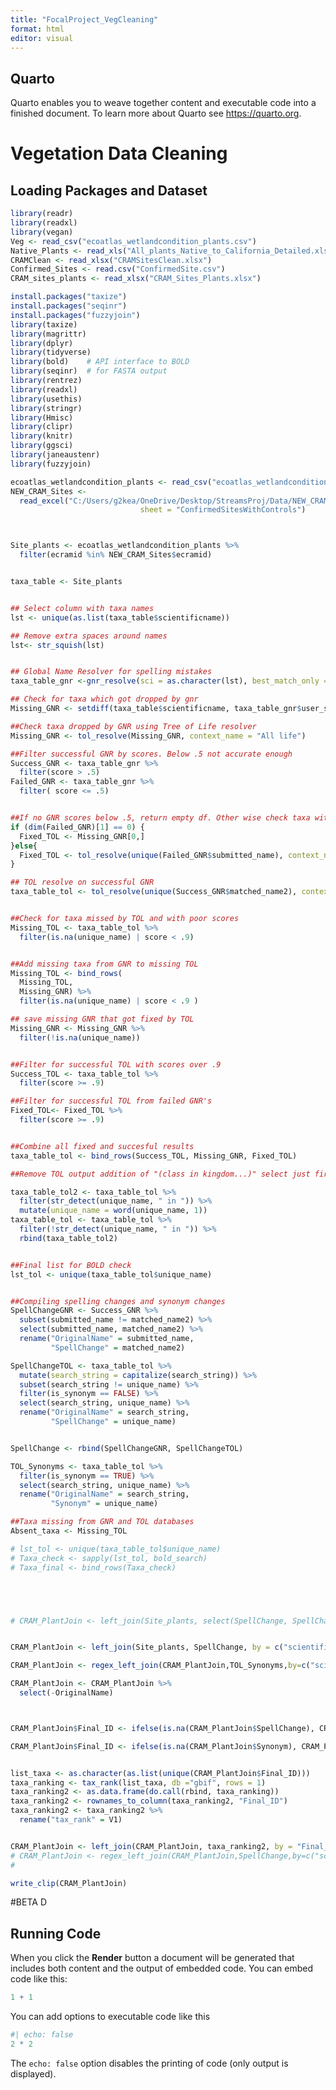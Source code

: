 ```yaml
---
title: "FocalProject_VegCleaning"
format: html
editor: visual
---
```


## Quarto

Quarto enables you to weave together content and executable code into a finished document. To learn more about Quarto see <https://quarto.org>.

# Vegetation Data Cleaning

## Loading Packages and Dataset

```r
library(readr)
library(readxl)
library(vegan)
Veg <- read_csv("ecoatlas_wetlandcondition_plants.csv")
Native_Plants <- read_xls("All_plants_Native_to_California_Detailed.xls")
CRAMClean <- read_xlsx("CRAMSitesClean.xlsx")
Confirmed_Sites <- read.csv("ConfirmedSite.csv")
CRAM_sites_plants <- read_xlsx("CRAM_Sites_Plants.xlsx")
```

```r
install.packages("taxize")
install.packages("seqinr")
install.packages("fuzzyjoin")
library(taxize)
library(magrittr)
library(dplyr)
library(tidyverse)
library(bold)    # API interface to BOLD
library(seqinr)  # for FASTA output
library(rentrez)
library(readxl)
library(usethis)
library(stringr)
library(Hmisc) 
library(clipr)
library(knitr)
library(ggsci)
library(janeaustenr)
library(fuzzyjoin)
```

```r
ecoatlas_wetlandcondition_plants <- read_csv("ecoatlas_wetlandcondition_plants.csv")
NEW_CRAM_Sites <- 
  read_excel("C:/Users/g2kea/OneDrive/Desktop/StreamsProj/Data/NEW_CRAM_Sites4.xlsx", 
                             sheet = "ConfirmedSitesWithControls")



Site_plants <- ecoatlas_wetlandcondition_plants %>% 
  filter(ecramid %in% NEW_CRAM_Sites$ecramid)


taxa_table <- Site_plants


## Select column with taxa names  
lst <- unique(as.list(taxa_table$scientificname))

## Remove extra spaces around names 
lst<- str_squish(lst)


## Global Name Resolver for spelling mistakes 
taxa_table_gnr <-gnr_resolve(sci = as.character(lst), best_match_only = T, with_canonical_ranks=T)

## Check for taxa which got dropped by gnr 
Missing_GNR <- setdiff(taxa_table$scientificname, taxa_table_gnr$user_supplied_name)

##Check taxa dropped by GNR using Tree of Life resolver 
Missing_GNR <- tol_resolve(Missing_GNR, context_name = "All life")

##Filter successful GNR by scores. Below .5 not accurate enough  
Success_GNR <- taxa_table_gnr %>% 
  filter(score > .5)
Failed_GNR <- taxa_table_gnr %>% 
  filter( score <= .5) 


##If no GNR scores below .5, return empty df. Other wise check taxa with TOL resolver
if (dim(Failed_GNR)[1] == 0) {
  Fixed_TOL <- Missing_GNR[0,]
}else{
  Fixed_TOL <- tol_resolve(unique(Failed_GNR$submitted_name), context_name = "All life")
}

## TOL resolve on successful GNR  
taxa_table_tol <- tol_resolve(unique(Success_GNR$matched_name2), context_name = "All life")


##Check for taxa missed by TOL and with poor scores  
Missing_TOL <- taxa_table_tol %>%
  filter(is.na(unique_name) | score < .9)


##Add missing taxa from GNR to missing TOL 
Missing_TOL <- bind_rows(
  Missing_TOL,
  Missing_GNR) %>% 
  filter(is.na(unique_name) | score < .9 )

## save missing GNR that got fixed by TOL 
Missing_GNR <- Missing_GNR %>% 
  filter(!is.na(unique_name))


##Filter for successful TOL with scores over .9 
Success_TOL <- taxa_table_tol %>% 
  filter(score >= .9)

##Filter for successful TOL from failed GNR's 
Fixed_TOL<- Fixed_TOL %>% 
  filter(score >= .9)


##Combine all fixed and succesful results 
taxa_table_tol <- bind_rows(Success_TOL, Missing_GNR, Fixed_TOL)

##Remove TOL output addition of "(class in kingdom...)" select just first word which is correct taxa 

taxa_table_tol2 <- taxa_table_tol %>%
  filter(str_detect(unique_name, " in ")) %>% 
  mutate(unique_name = word(unique_name, 1))
taxa_table_tol <- taxa_table_tol %>% 
  filter(!str_detect(unique_name, " in ")) %>%
  rbind(taxa_table_tol2)


##Final list for BOLD check
lst_tol <- unique(taxa_table_tol$unique_name)


##Compiling spelling changes and synonym changes 
SpellChangeGNR <- Success_GNR %>%
  subset(submitted_name != matched_name2) %>%
  select(submitted_name, matched_name2) %>%
  rename("OriginalName" = submitted_name,
         "SpellChange" = matched_name2)

SpellChangeTOL <- taxa_table_tol %>%
  mutate(search_string = capitalize(search_string)) %>%
  subset(search_string != unique_name) %>%
  filter(is_synonym == FALSE) %>%
  select(search_string, unique_name) %>%
  rename("OriginalName" = search_string,
         "SpellChange" = unique_name)


SpellChange <- rbind(SpellChangeGNR, SpellChangeTOL)

TOL_Synonyms <- taxa_table_tol %>%
  filter(is_synonym == TRUE) %>%
  select(search_string, unique_name) %>%
  rename("OriginalName" = search_string,
         "Synonym" = unique_name)

##Taxa missing from GNR and TOL databases
Absent_taxa <- Missing_TOL 

# lst_tol <- unique(taxa_table_tol$unique_name)
# Taxa_check <- sapply(lst_tol, bold_search)
# Taxa_final <- bind_rows(Taxa_check)





# CRAM_PlantJoin <- left_join(Site_plants, select(SpellChange, SpellChange), by = c("scientificname" = "OriginalName"))


CRAM_PlantJoin <- left_join(Site_plants, SpellChange, by = c("scientificname" = "OriginalName"))

CRAM_PlantJoin <- regex_left_join(CRAM_PlantJoin,TOL_Synonyms,by=c("scientificname" = "OriginalName"), ignore_case =TRUE)

CRAM_PlantJoin <- CRAM_PlantJoin %>% 
  select(-OriginalName) 



CRAM_PlantJoin$Final_ID <- ifelse(is.na(CRAM_PlantJoin$SpellChange), CRAM_PlantJoin$scientificname, CRAM_PlantJoin$SpellChange)

CRAM_PlantJoin$Final_ID <- ifelse(is.na(CRAM_PlantJoin$Synonym), CRAM_PlantJoin$Final_ID, CRAM_PlantJoin$Synonym)


list_taxa <- as.character(as.list(unique(CRAM_PlantJoin$Final_ID)))
taxa_ranking <- tax_rank(list_taxa, db ="gbif", rows = 1)
taxa_ranking2 <- as.data.frame(do.call(rbind, taxa_ranking))
taxa_ranking2 <- rownames_to_column(taxa_ranking2, "Final_ID")
taxa_ranking2 <- taxa_ranking2 %>%
  rename("tax_rank" = V1)


CRAM_PlantJoin <- left_join(CRAM_PlantJoin, taxa_ranking2, by = "Final_ID")
# CRAM_PlantJoin <- regex_left_join(CRAM_PlantJoin,SpellChange,by=c("scientificname" = "OriginalName"), ignore_case =TRUE)
# 

write_clip(CRAM_PlantJoin)


```

#BETA D

## Running Code

When you click the **Render** button a document will be generated that includes both content and the output of embedded code. You can embed code like this:

```r
1 + 1
```

You can add options to executable code like this

```r
#| echo: false
2 * 2
```

The `echo: false` option disables the printing of code (only output is displayed).
